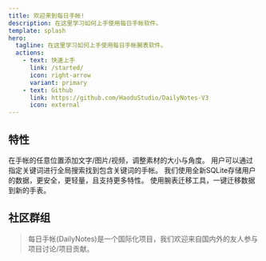 ```yaml
---
title: 欢迎来到每日手帐!
description: 在这里学习如何上手使用每日手帐软件。
template: splash
hero:
  tagline: 在这里学习如何上手使用每日手帐腕表软件。
  actions:
    - text: 快速上手
      link: /started/
      icon: right-arrow
      variant: primary
    - text: Github
      link: https://github.com/HaoduStudio/DailyNotes-V3
      icon: external
---
```



## 特性

<CardGrid stagger>
	<Card title="超级编辑器" icon="pencil">
        <Badge text="Beta" variant="tip"/>在手帐的任意位置添加文字/图片/视频，调整素材的大小与角度。
	</Card>
	<Card title="全局搜索引擎" icon="magnifier">
		用户可以通过指定关键词进行全局搜索找到包含关键词的手帐。
	</Card>
	<Card title="更安全的存储结构" icon="seti:db">
		我们使用全新SQLite存储用户的数据，更安全，更轻量，且支持更多特性。
	</Card>
	<Card title="快速迁移" icon="rocket">
		使用腕表迁移工具，一键迁移数据到新的手表。
	</Card>
</CardGrid>

## 社区群组

> 每日手帐(DailyNotes)是一个国际化项目，我们欢迎来自国内外的友人参与项目讨论/项目贡献。

<LinkCard
    title="Telegram群组(Global)"
    description="较为开放的言论限制，可以在群内讨论大部分内容。"
    target="_blank"
    href="https://t.me/+-Q7lHZCBzSswMThl"
/>

<CardGrid>
    <LinkCard title="QQ群组(China)" target="_blank" href="https://qm.qq.com/cgi-bin/qm/qr?k=WukBRj_0VjN6svGTmmm1Hoxo2BQCc04h&jump_from=webapi&authKey=mceKrWu4EhEdCHYc1w5LRZJnO2tSeUpuGdKJYLHDxV8/mVhxfOL5j7LFvoLM3oKx" />
    <!--Answer这玩意死了-->
</CardGrid>

<ScriptComp client:only="solid-js" />